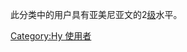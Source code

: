 {{Empty category}}
此分类中的用户具有亚美尼亚文的2[[Wikipedia:巴別#開始使用巴別語言模板|级]]水平。

[[Category:Hy_使用者|Category:Hy 使用者]]